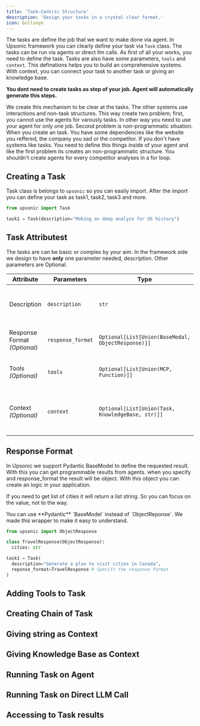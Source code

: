 ```yaml
---
title: 'Task-Centric Structure'
description: 'Design your tasks in a crystal clear format.'
icon: bullseye
---
```


The tasks are define the job that we want to make done via agent. In Upsonic framework you can clearly define your task via `Task` class. The tasks can be run via agents or direct llm calls. As first of all your works, you need to define the task. Tasks are also have some parameters, `tools` and `context`. This definations helps you to build an comprehensive systems. With context, you can connect your task to another task or giving an knowledge base.

**You dont need to create tasks as step of your job. Agent will automatically generate this steps.**

We create this mechanism to be clear at the tasks. The other systems use interactions and non-task structures. This way create two problem; first, you cannot use the agents for varously tasks. In other way you need to use your agent for only one job. Second problem is non-programmatic situation. When you create an task. You have some dependencies like the website you reffered, the company you sad or the competitor. If you don't have systems like tasks. You need to define this things inside of your agent and like the first problem its creates an non-programmatic structure. You shouldn't create agents for every competitor analyses in a for loop.

## Creating a Task

Task class is belongs to `upsonic` so you can easily import. After the import you can define your task as task1, task2, task3 and more.&#x20;

```python
from upsonic import Task

task1 = Task(description="Making an deep analyze for US history")
```

## Task Attributest

The tasks are can be basic or complex by your aim. In the framework side we design to have **only** one parameter needed, description. Other parameters are Optional.

| Attribute                    | Parameters        | Type                                               | Description                                                 |
| ---------------------------- | ----------------- | -------------------------------------------------- | ----------------------------------------------------------- |
| Description                  | `description`     | `str`                                              | A clear and concise statement of what the task.             |
| Response Format *(Optional)* | `response_format` | `Optional[List[Union(BaseModal, ObjectResponse)]]` | Define the reponse that you expect.                         |
| Tools *(Optional)*           | `tools`           | `Optional[List[Union(MCP, Function)]]`             | The needed tools to complete the task.                      |
| Context *(Optional)*         | `context`         | `Optional[List[Union(Task, KnowledgeBase, str)]]`  | The context that we want to agent while completing the task |

## Response Format

In Upsonic we support Pydantic BaseModel to define the requested result. With this you can get programmable results from agents. when you specify and response\_format the result will be object. With this object you can create an logic in your application.&#x20;

If you need to get list of cities it will return a list string. So you can focus on the value, not to the way.

<Note>
  You can use **Pydantic** `BaseModel` instead of `ObjectReponse`. We made this wrapper to make it easy to understand.
</Note>

```python
from upsonic import ObjectResponse

class TravelResponse(ObjectResponse):
  cities: str
```

```python
task1 = Task(
  description="Generate a plan to visit cities in Canada", 
  reponse_format=TravelResponse # Specift the response format
)
```

## Adding Tools to Task

## Creating Chain of Task

## Giving string as Context

## Giving Knowledge Base as Context

## Running Task on Agent

## Running Task on Direct LLM Call

## Accessing to Task results